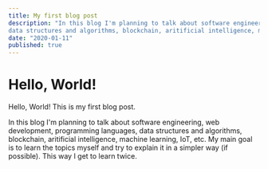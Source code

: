 ```yaml
---
title: My first blog post
description: "In this blog I'm planning to talk about software engineering, web development, programming languages,
data structures and algorithms, blockchain, aritificial intelligence, machine learning, IoT, etc."
date: "2020-01-11"
published: true
---
```


# Hello, World!

Hello, World! This is my first blog post.

In this blog I'm planning to talk about software engineering, web development, programming languages,
data structures and algorithms, blockchain, aritificial intelligence, machine learning, IoT, etc.
My main goal is to learn the topics myself and try to explain it in a simpler way (if possible).
This way I get to learn twice.
